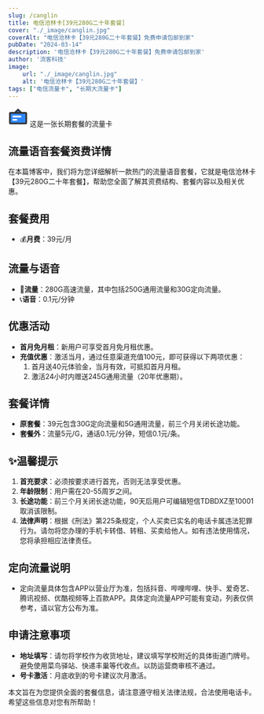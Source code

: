 ```yaml
---
slug: /canglin
title: 电信沧林卡[39元280G二十年套餐]
cover: "./_image/canglin.jpg"
coverAlt: "电信沧林卡【39元280G二十年套餐】免费申请包邮到家"
pubDate: "2024-03-14"
description: '电信沧林卡【39元280G二十年套餐】免费申请包邮到家'
author: '流客科技'
image:
    url: "./_image/canglin.jpg"
    alt: '电信沧林卡【39元280G二十年套餐】'
tags: ["电信流量卡", "长期大流量卡"]
---
```


<div class="bg-yellow-500 rounded-lg p-1 text-xl flex justify-start items-center pl-5 gap-3 my-5">
    <svg width="40" height="40" viewBox="0 0 48 48" fill="none" xmlns="http://www.w3.org/2000/svg"><rect x="4" y="15" width="40" height="26" rx="2" fill="#2F88FF" stroke="#333" stroke-width="4" stroke-linejoin="round"/><path d="M24 7L16 15H32L24 7Z" fill="#2F88FF" stroke="#333" stroke-width="4" stroke-linecap="round" stroke-linejoin="round"/><path d="M12 24H30" stroke="#FFF" stroke-width="4" stroke-linecap="round" stroke-linejoin="round"/><path d="M12 32H20" stroke="#FFF" stroke-width="4" stroke-linecap="round" stroke-linejoin="round"/></svg>
    <span>这是一张长期套餐的流量卡</span>
</div>


## 流量语音套餐资费详情

在本篇博客中，我们将为您详细解析一款热门的流量语音套餐，它就是电信沧林卡【39元280G二十年套餐】，帮助您全面了解其资费结构、套餐内容以及相关优惠。

## 套餐费用

- 💰**月费**：39元/月

## 流量与语音

- 🚀**流量**：280G高速流量，其中包括250G通用流量和30G定向流量。
- 📞**语音**：0.1元/分钟

## 优惠活动

- **首月免月租**：新用户可享受首月免月租优惠。
- **充值优惠**：激活当月，通过任意渠道充值100元，即可获得以下两项优惠：
  1. 首月送40元体验金，当月有效，可抵扣首月月租。
  2. 激活24小时内赠送245G通用流量（20年优惠期）。

## 套餐详情

- **原套餐**：39元包含30G定向流量和5G通用流量，前三个月关闭长途功能。
- **套餐外**：流量5元/G，通话0.1元/分钟，短信0.1元/条。

## ✨温馨提示

1. **首充要求**：必须按要求进行首充，否则无法享受优惠。
2. **年龄限制**：用户需在20-55周岁之间。
3. **长途功能**：前三个月关闭长途功能，90天后用户可编辑短信TDBDXZ至10001取消该限制。
4. **法律声明**：根据《刑法》第225条规定，个人买卖已实名的电话卡属违法犯罪行为。请勿将您办理的手机卡转借、转租、买卖给他人。如有违法使用情况，您将承担相应法律责任。

## 定向流量说明

- 定向流量具体包含APP以营业厅为准，包括抖音、哔哩哔哩、快手、爱奇艺、腾讯视频、优酷视频等上百款APP。具体定向流量APP可能有变动，列表仅供参考，请以官方公布为准。

## 申请注意事项

- **地址填写**：请勿将学校作为收货地址，建议填写学校附近的具体街道门牌号。避免使用菜鸟驿站、快递丰巢等代收点。以防运营商审核不通过。
- **号卡激活**：月底收到的号卡建议次月激活。

本文旨在为您提供全面的套餐信息，请注意遵守相关法律法规，合法使用电话卡。希望这些信息对您有所帮助！
